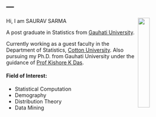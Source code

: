 ---
---

<link rel="stylesheet" href="styles.css" type="text/css">

<img src="images/photo.png" style="width:25%; margin-right: 20px" align="right">

Hi, I am SAURAV SARMA

A post graduate in Statistics from [Gauhati University](https://gauhati.ac.in/).

Currently working as a guest faculty in the Department of Statistics, [Cotton University](https://cottonuniversity.ac.in/).
Also pursuing my Ph.D. from Gauhati University under the guidance of [Prof Kishore K Das](https://www.gauhati.ac.in/member.php?name=kishore-kumar-das&aid=3&did=32).

#### **Field of Interest:**

+ Statistical Computation 
+ Demography 
+ Distribution Theory 
+ Data Mining

